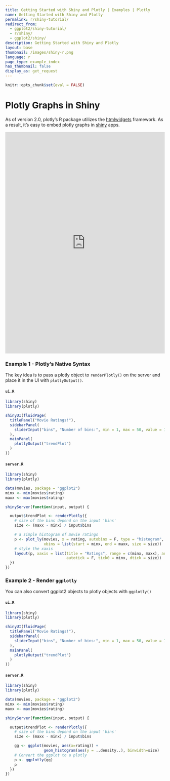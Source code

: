 ```yaml
---
title: Getting Started with Shiny and Plotly | Examples | Plotly
name: Getting Started with Shiny and Plotly
permalink: r/shiny-tutorial/
redirect_from:
  - ggplot2/shiny-tutorial/
  - r/shiny/
  - ggplot2/shiny/
description: Getting Started with Shiny and Plotly
layout: base
thumbnail: /images/shiny-r.png
language: r
page_type: example_index
has_thumbnail: false
display_as: get_request
---
```


```r
knitr::opts_chunk$set(eval = FALSE)
```

# Plotly Graphs in Shiny

As of version 2.0, plotly's R package utilizes the [htmlwidgets](http://www.htmlwidgets.org/) framework. As a result, it's easy to embed plotly graphs in [shiny](http://shiny.rstudio.com/) apps.

<iframe src="https://plotly.shinyapps.io/Movies" width="100%" height=700 scrolling="no" seamless="seamless" style="border: none"></iframe>

### Example 1 - Plotly's Native Syntax

The key idea is to pass a plotly object to `renderPlotly()` on the server and place it in the UI with `plotlyOutput()`.

#### `ui.R`
```r

library(shiny)
library(plotly)

shinyUI(fluidPage(
  titlePanel("Movie Ratings!"),
  sidebarPanel(
    sliderInput("bins", "Number of bins:", min = 1, max = 50, value = 10)
  ),
  mainPanel(
    plotlyOutput("trendPlot")
  )
))
```

#### `server.R`
```r
library(shiny)
library(plotly)

data(movies, package = "ggplot2")
minx <- min(movies$rating)
maxx <- max(movies$rating)

shinyServer(function(input, output) {

  output$trendPlot <- renderPlotly({
    # size of the bins depend on the input 'bins'
    size <- (maxx - minx) / input$bins

    # a simple histogram of movie ratings
    p <- plot_ly(movies, x = rating, autobinx = F, type = "histogram",
                 xbins = list(start = minx, end = maxx, size = size))
    # style the xaxis
    layout(p, xaxis = list(title = "Ratings", range = c(minx, maxx), autorange = F,
                           autotick = F, tick0 = minx, dtick = size))
  })
})
```

### Example 2 - Render `ggplotly`

You can also convert ggplot2 objects to plotly objects with `ggplotly()`

#### `ui.R`
```r
library(shiny)
library(plotly)

shinyUI(fluidPage(
  titlePanel("Movie Ratings!"),
  sidebarPanel(
    sliderInput("bins", "Number of bins:", min = 1, max = 50, value = 10)
  ),
  mainPanel(
    plotlyOutput("trendPlot")
  )
))
```

#### `server.R`
```r
library(shiny)
library(plotly)

data(movies, package = "ggplot2")
minx <- min(movies$rating)
maxx <- max(movies$rating)

shinyServer(function(input, output) {

  output$trendPlot <- renderPlotly({
    # size of the bins depend on the input 'bins'
    size <- (maxx - minx) / input$bins

    gg <- ggplot(movies, aes(x=rating)) +
                 geom_histogram(aes(y = ..density..), binwidth=size)
    # Convert the ggplot to a plotly
    p <- ggplotly(gg)
    p
  })
})
```
